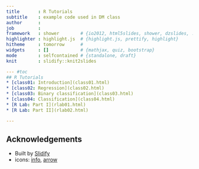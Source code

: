 ```yaml
---
title       : R Tutorials
subtitle    : example code used in DM class
author      : 
job         : 
framework   : shower        # {io2012, html5slides, shower, dzslides, ...}
highlighter : highlight.js  # {highlight.js, prettify, highlight}
hitheme     : tomorrow      # 
widgets     : []            # {mathjax, quiz, bootstrap}
mode        : selfcontained # {standalone, draft}
knit        : slidify::knit2slides

--- #toc
## R Tutorials
* [class01: Introduction](class01.html)
* [class02: Regression](class02.html)
* [class03: Binary classification](class03.html)
* [class04: Classification](class04.html)
* [R Lab: Part I](rlab01.html)
* [R Lab: Part II](rlab02.html)

---  
```

## Acknowledgements
* Built by [Slidify](http://slidify.org/)
* icons: [info](https://www.iconfinder.com/icons/763457/circle_detail_help_info_information_more_stroke_icon#size=128), [arrow](https://www.iconfinder.com/icons/1303874/arrow_arrows_circle_direction_navigation_top_up_icon#size=128)





